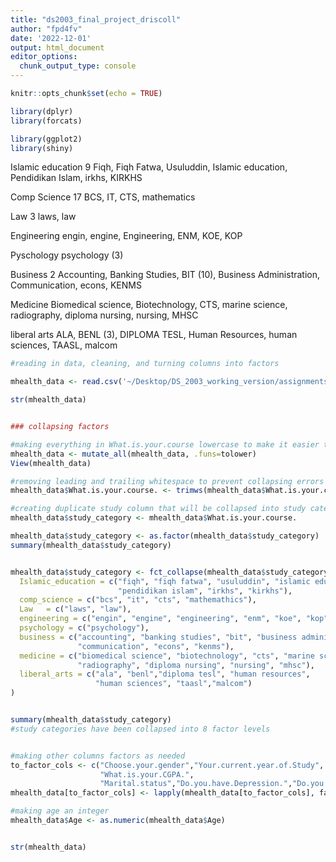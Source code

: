 ```yaml
---
title: "ds2003_final_project_driscoll"
author: "fpd4fv"
date: '2022-12-01'
output: html_document
editor_options: 
  chunk_output_type: console
---
```



```r
knitr::opts_chunk$set(echo = TRUE)

library(dplyr)
library(forcats)

library(ggplot2)
library(shiny)


```


Islamic education	9	Fiqh, Fiqh Fatwa, Usuluddin, Islamic education, Pendidikan Islam, irkhs, KIRKHS

Comp Science	17	BCS, IT, CTS, mathematics

Law	3	laws, law

Engineering		engin, engine, Engineering, ENM, KOE, KOP

Pyschology		psychology (3)

Business	2	Accounting, Banking Studies, BIT (10), Business Administration, Communication, econs, KENMS

Medicine		Biomedical science, Biotechnology, CTS, marine science, radiography, diploma nursing, nursing, MHSC

liberal arts		ALA, BENL (3), DIPLOMA TESL, Human Resources, human sciences, TAASL, malcom


```r
#reading in data, cleaning, and turning columns into factors

mhealth_data <- read.csv('~/Desktop/DS_2003_working_version/assignments/final project/Student_Mental_health.csv')

str(mhealth_data)


### collapsing factors

#making everything in What.is.your.course lowercase to make it easier to collapse
mhealth_data <- mutate_all(mhealth_data, .funs=tolower)
View(mhealth_data)

#removing leading and trailing whitespace to prevent collapsing errors
mhealth_data$What.is.your.course. <- trimws(mhealth_data$What.is.your.course., which = c("both"))

#creating duplicate study column that will be collapsed into study categories
mhealth_data$study_category <- mhealth_data$What.is.your.course.

mhealth_data$study_category <- as.factor(mhealth_data$study_category)
summary(mhealth_data$study_category)


mhealth_data$study_category <- fct_collapse(mhealth_data$study_category,
  Islamic_education = c("fiqh", "fiqh fatwa", "usuluddin", "islamic education",
                        "pendidikan islam", "irkhs", "kirkhs"),
  comp_science = c("bcs", "it", "cts", "mathemathics"),
  Law	= c("laws", "law"),
  engineering = c("engin", "engine", "engineering", "enm", "koe", "kop"),
  psychology = c("psychology"),
  business = c("accounting", "banking studies", "bit", "business administration",
               "communication", "econs", "kenms"),
  medicine = c("biomedical science", "biotechnology", "cts", "marine science",
               "radiography", "diploma nursing", "nursing", "mhsc"),
  liberal_arts = c("ala", "benl","diploma tesl", "human resources", 
                   "human sciences", "taasl","malcom")
)


summary(mhealth_data$study_category)
#study categories have been collapsed into 8 factor levels


#making other columns factors as needed
to_factor_cols <- c("Choose.your.gender","Your.current.year.of.Study",
                    "What.is.your.CGPA.",
                    "Marital.status","Do.you.have.Depression.","Do.you.have.Anxiety.","Do.you.have.Panic.attack.","Did.you.seek.any.specialist.for.a.treatment.")
mhealth_data[to_factor_cols] <- lapply(mhealth_data[to_factor_cols], factor)

#making age an integer
mhealth_data$Age <- as.numeric(mhealth_data$Age)


str(mhealth_data)



```
